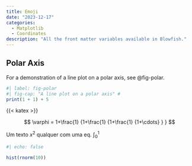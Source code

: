 ```yaml
---
title: Emoji
date: "2023-12-17"
categories:
  - Matplotlib
  - Coordinates
description: "All the front matter variables available in Blowfish."
---
```


## Polar Axis

For a demonstration of a line plot on a polar axis, see @fig-polar.

```r
#| label: fig-polar
#| fig-cap: "A line plot on a polar axis" #
print(1 + 1) + 5
```


{{< katex >}}

$$
 \varphi = 1+\frac{1} {1+\frac{1} {1+\frac{1} {1+\cdots} } }
$$

Um texto $x^2$ qualquer com uma eq. $\int_0^1$


```r
#| echo: false

hist(rnorm(10))



```